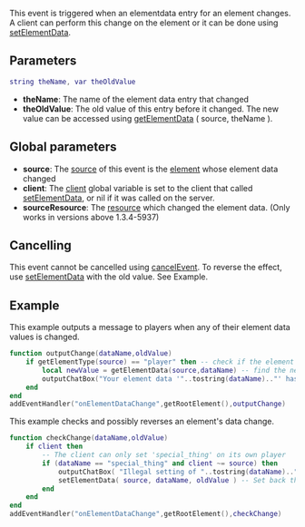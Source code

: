  
{{Server event}}
This event is triggered when an elementdata entry for an element changes. A client can perform this change on the element or it can be done using [[/setElementData.md|setElementData]].

==Parameters==
<syntaxhighlight lang="lua">
string theName, var theOldValue
</syntaxhighlight> 

*'''theName''': The name of the element data entry that changed
*'''theOldValue''': The old value of this entry before it changed. The new value can be accessed using [[/getElementData.md|getElementData]] ( source, theName ).

==Global parameters==
*'''source''': The [[/event_system#Event_source.md|source]] of this event is the [[/element.md|element]] whose element data changed
*'''client''': The [[/event_system#Event_client.md|client]] global variable is set to the client that called [[/setElementData.md|setElementData]], or nil if it was called on the server.
*'''sourceResource''': The [[/resource.md|resource]] which changed the element data. (Only works in versions above 1.3.4-5937)

==Cancelling==
This event cannot be cancelled using [[/cancelEvent.md|cancelEvent]]. To reverse the effect, use [[/setElementData.md|setElementData]] with the old value. See Example.
 
==Example== 
<section name="Server" class="server" show="true">
<!-- Explain what the example is in a single sentance -->
This example outputs a message to players when any of their element data values is changed.
<!-- Add the code below, an emphasis should be on making it clear, not optimized. You could provide two versions if you wish, one clear and well commented, the other optimized -->
<syntaxhighlight lang="lua">
function outputChange(dataName,oldValue)
	if getElementType(source) == "player" then -- check if the element is a player
		local newValue = getElementData(source,dataName) -- find the new value
		outputChatBox("Your element data '"..tostring(dataName).."' has changed from '"..tostring(oldValue).."' to '"..tostring(newValue).."'",source) -- output the change for the affected player
	end
end
addEventHandler("onElementDataChange",getRootElement(),outputChange)
</syntaxhighlight>
</section>
<section name="Server" class="server" show="true">
<!-- Explain what the example is in a single sentance -->
This example checks and possibly reverses an element's data change.
<!-- Add the code below, an emphasis should be on making it clear, not optimized. You could provide two versions if you wish, one clear and well commented, the other optimized -->
<syntaxhighlight lang="lua">
function checkChange(dataName,oldValue)
    if client then
        -- The client can only set 'special_thing' on its own player
        if (dataName == "special_thing" and client ~= source) then
            outputChatBox( "Illegal setting of "..tostring(dataName).."' by '"..tostring(getPlayerName(client)) )
            setElementData( source, dataName, oldValue ) -- Set back the original value
        end
    end
end
addEventHandler("onElementDataChange",getRootElement(),checkChange)
</syntaxhighlight>
</section>
{{See also/Server event|Element events}}